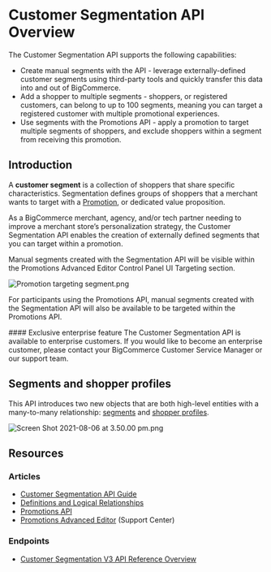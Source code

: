 # Customer Segmentation API Overview

<Callout type="info"> 
 The Customer Segmentation API supports the following capabilities:

  * Create manual segments with the API - leverage externally-defined customer segments using third-party tools and quickly transfer this data into and out of BigCommerce.
  * Add a shopper to multiple segments - shoppers, or registered customers, can belong to up to 100 segments, meaning you can target a registered customer with multiple promotional experiences.
  * Use segments with the Promotions API - apply a promotion to target multiple segments of shoppers, and exclude shoppers within a segment from receiving this promotion.
</Callout>

## Introduction

A **customer segment** is a collection of shoppers that share specific characteristics. Segmentation defines groups of shoppers that a merchant wants to target with a [Promotion](/docs/store-operations/segments/promotions), or dedicated value proposition.

As a BigCommerce merchant, agency, and/or tech partner needing to improve a merchant store’s personalization strategy, the Customer Segmentation API enables the creation of externally defined segments that you can target within a promotion.  

Manual segments created with the Segmentation API will be visible within the Promotions Advanced Editor Control Panel UI Targeting section.

![Promotion targeting segment.png](https://storage.googleapis.com/bigcommerce-production-dev-center/images/Customer_Segmentation/Beta%20Docs%20Phasea1/Edit%20Promotions.png)

For participants using the Promotions API, manual segments created with the Segmentation API will also be available to be targeted within the Promotions API.

<Callout type="info">
  #### Exclusive enterprise feature
  The Customer Segmentation API is available to enterprise customers. If you would like to become an enterprise customer, please contact your BigCommerce Customer Service Manager or our support team.
</Callout>

## Segments and shopper profiles

This API introduces two new objects that are both high-level entities with a many-to-many relationship: [segments](/docs/store-operations/segments/definitions#segment) and [shopper profiles](/docs/store-operations/segments/definitions#shopper-profile).  

![Screen Shot 2021-08-06 at 3.50.00 pm.png](https://storage.googleapis.com/bigcommerce-production-dev-center/images/Customer_Segmentation/Beta%20Docs%20Phasea1/AquoYWAIt6g.png)


## Resources

### Articles
* [Customer Segmentation API Guide](/docs/store-operations/segments/guide)
* [Definitions and Logical Relationships](/docs/store-operations/segments/definitions)
* [Promotions API](/docs/store-operations/segments/promotions)
* [Promotions Advanced Editor](https://support.bigcommerce.com/s/article/Advanced-Promotions#creating) (Support Center)

### Endpoints
* [Customer Segmentation V3 API Reference Overview](/docs/rest-management/segments)
